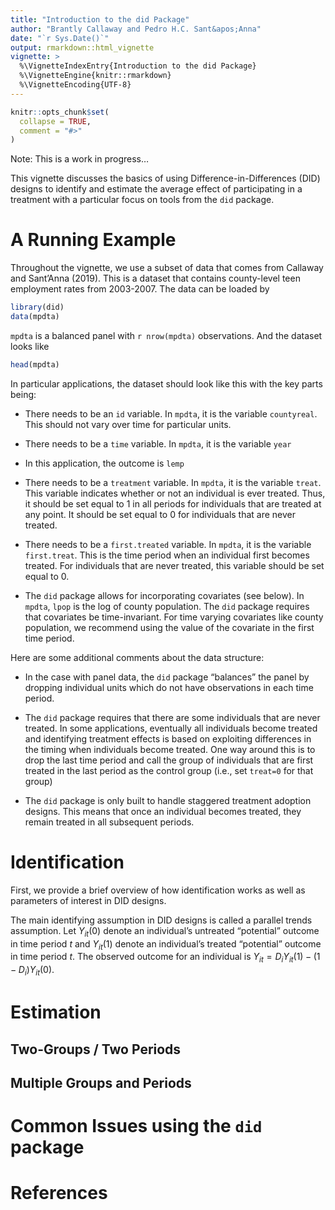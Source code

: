 ```yaml
---
title: "Introduction to the did Package"
author: "Brantly Callaway and Pedro H.C. Sant&apos;Anna"
date: "`r Sys.Date()`"
output: rmarkdown::html_vignette
vignette: >
  %\VignetteIndexEntry{Introduction to the did Package}
  %\VignetteEngine{knitr::rmarkdown}
  %\VignetteEncoding{UTF-8}
---
```


```r
knitr::opts_chunk$set(
  collapse = TRUE,
  comment = "#>"
)
```

Note: This is a work in progress...

This vignette discusses the basics of using Difference-in-Differences (DID) designs to identify and estimate the average effect of participating in a treatment with a particular focus on tools from the `did` package.

# A Running Example

Throughout the vignette, we use a subset of data that comes from Callaway and Sant'Anna (2019).  This is a dataset that contains county-level teen employment rates from 2003-2007.  The data can be loaded by
```r
library(did)
data(mpdta)
```
`mpdta` is a balanced panel with `r nrow(mpdta)` observations.  And the dataset looks like
```r
head(mpdta)
```
In particular applications, the dataset should look like this with the key parts being:

* There needs to be an `id` variable.  In `mpdta`, it is the variable `countyreal`.  This should not vary over time for particular units.  

* There needs to be a `time` variable.  In `mpdta`, it is the variable `year`

* In this application, the outcome is `lemp`

* There needs to be a `treatment` variable.  In `mpdta`, it is the variable `treat`.  This variable indicates whether or not an individual is ever treated.  Thus, it should be set equal to 1 in all periods for individuals that are treated at any point.  It should be set equal to 0 for individuals that are never treated. 

* There needs to be a `first.treated` variable.  In `mpdta`, it is the variable `first.treat`.  This is the time period when an individual first becomes treated.   For individuals that are never treated, this variable should be set equal to 0.

* The `did` package allows for incorporating covariates (see below).  In `mpdta`, `lpop` is the log of county population.  The `did` package requires that covariates be time-invariant.  For time varying covariates like county population, we recommend using the value of the covariate in the first time period.  

Here are some additional comments about the data structure:

* In the case with panel data, the `did` package "balances" the panel by dropping individual units which do not have observations in each time period.

* The `did` package requires that there are some individuals that are never treated.  In some applications, eventually all individuals become treated and identifying treatment effects is based on exploiting differences in the timing when individuals become treated.  One way around this is to drop the last time period and call the group of individuals that are first treated in the last period as the control group (i.e., set `treat=0` for that group)

* The `did` package is only built to handle staggered treatment adoption designs.  This means that once an individual becomes treated, they remain treated in all subsequent periods.

# Identification

First, we provide a brief overview of how identification works as well as parameters of interest in DID designs.

The main identifying assumption in DID designs is called a parallel trends assumption.  Let $Y_{it}(0)$ denote an individual's untreated "potential" outcome in time period $t$ and $Y_{it}(1)$ denote an individual's treated "potential" outcome in time period $t$.  The observed outcome for an individual is $Y_{it} = D_i Y_{it}(1) - (1-D_i)Y_{it}(0)$.
\begin{align*}
 E[\Delta Y_t(0) | X, D=1] = E[\Delta Y_t(0)|X,D=1]
\end{align*}

# Estimation

## Two-Groups / Two Periods

## Multiple Groups and Periods

# Common Issues using the `did` package

# References 
